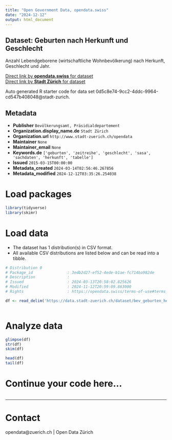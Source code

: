 ```yaml
---
title: "Open Government Data, opendata.swiss"
date: "2024-12-12"
output: html_document
---
```


## Dataset: Geburten nach Herkunft und Geschlecht


Anzahl Lebendgeborene (wirtschaftliche Wohnbevölkerung) nach Herkunft, Geschlecht und Jahr.


[Direct link by **opendata.swiss** for dataset](https://opendata.swiss/de/dataset/geburten-nach-herkunft-und-geschlecht-seit-1934)<br>
[Direct link by **Stadt Zürich** for dataset](https://data.stadt-zuerich.ch/dataset/bev_geburten_herkunft_geschlecht_seit1934_od4001)

Auto generated R starter code for data set 0d5c8e74-9cc2-4ddc-9964-cd547b408048@stadt-zurich.

## Metadata

- **Publisher** `Bevölkerungsamt, Präsidialdepartement`
- **Organization.display_name.de** `Stadt Zürich`
- **Organization.url** `http://www.stadt-zuerich.ch/opendata`
- **Maintainer** `None`
- **Maintainer_email** `None`
- **Keywords.de** `['geburten', 'zeitreihe', 'geschlecht', 'sasa', 'sachdaten', 'herkunft', 'tabelle']`
- **Issued** `2015-03-15T00:00:00`
- **Metadata_created** `2024-03-14T02:56:46.267856`
- **Metadata_modified** `2024-12-12T03:35:26.254038`


# Load packages

```r

library(tidyverse)
library(skimr)

```

# Load data

-   The dataset has 1 distribution(s) in CSV format.
-   All available CSV distributions are listed below and can be read into a tibble.

```r

# Distribution 0
# Package_id               : 3edb2d27-ef52-4ede-b1ae-fc714ba982de
# Description              : 
# Issued                   : 2024-03-13T20:58:02.825626
# Modified                 : 2024-11-12T20:59:09.863000
# Rights                   : https://opendata.swiss/terms-of-use#terms_open

df <- read_delim('https://data.stadt-zuerich.ch/dataset/bev_geburten_herkunft_geschlecht_seit1934_od4001/download/BEV400OD4001.csv')



```

# Analyze data

```r

glimpse(df)
str(df)
skim(df)

head(df)
tail(df)

```

# Continue your code here...

```r

```

------------------------------------------------------------------------

# Contact

opendata@zuerich.ch | Open Data Zürich
